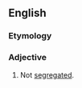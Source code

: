 ==English==

===Etymology===
{{prefix|en|non|segregated}}

===Adjective===
{{en-adj|-}}

# Not [[segregate]]d.